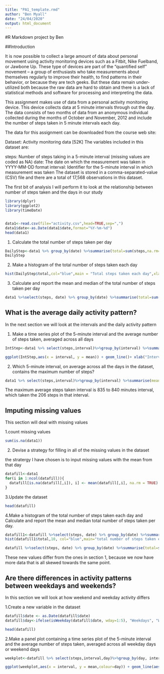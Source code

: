 ```yaml
---
title: "PA1_template.rmd"
author: "Ben Myall"
date: "24/04/2020"
output: html_document
---
```


#R Markdown project by Ben

##Introduction

It is now possible to collect a large amount of data about personal movement using activity monitoring devices such as a Fitbit, Nike Fuelband, or Jawbone Up. These type of devices are part of the “quantified self” movement – a group of enthusiasts who take measurements about themselves regularly to improve their health, to find patterns in their behavior, or because they are tech geeks. But these data remain under-utilized both because the raw data are hard to obtain and there is a lack of statistical methods and software for processing and interpreting the data.

This assignment makes use of data from a personal activity monitoring device. This device collects data at 5 minute intervals through out the day. The data consists of two months of data from an anonymous individual collected during the months of October and November, 2012 and include the number of steps taken in 5 minute intervals each day.

The data for this assignment can be downloaded from the course web site:

Dataset: Activity monitoring data [52K]
The variables included in this dataset are:

steps: Number of steps taking in a 5-minute interval (missing values are coded as \color{red}{\verb|NA|}NA)
date: The date on which the measurement was taken in YYYY-MM-DD format
interval: Identifier for the 5-minute interval in which measurement was taken
The dataset is stored in a comma-separated-value (CSV) file and there are a total of 17,568 observations in this dataset.

The first bit of analysis I will perform it to look at the relationship between number of steps taken and the days in our study

```r

library(dplyr)
library(ggplot2)
library(timeDate)


data1<-read.csv(file="activity.csv",head=TRUE,sep=",")
data1$date<-as.Date(data1$date,format="%Y-%m-%d")
head(data1)

```

1. Calculate the total number of steps taken per day

```r
DailyStep<-data1 %>% group_by(date) %>%summarise(total=sum(steps,na.rm=TRUE))
DailyStep
```

2. Make a histogram of the total number of steps taken each day
```r
hist(DailyStep$total,col="blue",main = "Total steps taken each day",xlab="Steps")
```

3. Calculate and report the mean and median of the total number of steps taken per day
```r
data1 %>%select(steps, date) %>% group_by(date) %>%summarise(total=sum(steps,na.rm=TRUE),mean=mean(steps,na.rm=TRUE),median=median(steps,na.rm=TRUE))
```

## What is the average daily activity pattern?

In the next section we will look at the intervals and the daily activity pattern

1. Make a time series plot of the 5-minute interval and the average number of steps taken, averaged across all days

```r
IntStep<-data1 %>% select(steps,interval)%>%group_by(interval) %>%summarise(mean=mean(steps,na.rm=TRUE))

ggplot(IntStep,aes(x = interval, y = mean)) + geom_line()+ xlab("Interval")+ ylab("Mean number of steps ")
```

2. Which 5-minute interval, on average across all the days in the dataset, contains the maximum number of steps?


```r
data1 %>% select(steps,interval)%>%group_by(interval) %>%summarise(mean=mean(steps,na.rm=TRUE))%>%arrange(desc(mean))%>%head(1)
```

The maximum average steps taken interval is 835 to 840 minutes interval, which taken the 206 steps in that interval.

## Imputing missing values

This section will deal with missing values

1.count missing values

```r
sum(is.na(data1))
```

2. Devise a strategy for filling in all of the missing values in the dataset

the stratergy I have chosen is to input missing values with the mean from that day

```r
datafill<-data1
for(i in 1:ncol(datafill)){
  datafill[is.na(datafill[,i]), i] <- mean(datafill[,i], na.rm = TRUE)
}
```


3.Update the dataset


```r
head(datafill)
```

4.Make a histogram of the total number of steps taken each day and Calculate and report the mean and median total number of steps taken per day.

```r
datafill1<-datafill %>%select(steps, date) %>% group_by(date) %>%summarise(total=sum(steps,na.rm=TRUE))
hist(datafill1$total,10, col="blue",main="total number of steps taken each day", xlab="Total steps")
```

```r
datafill %>%select(steps, date) %>% group_by(date) %>%summarise(total=sum(steps,na.rm=TRUE),mean=mean(steps,na.rm=TRUE),median=median(steps,na.rm=TRUE))
```

These new values differ from the ones in section 1, because we now have more data that is all skewed towards the same point.


## Are there differences in activity patterns between weekdays and weekends?
In this section we will look at how weekend and weekday activity differs

1.Create a new variable in the dataset

```r
datafill$date <- as.Date(datafill$date)
datafill$day<-ifelse(isWeekday(datafill$date, wday=1:5), "Weekdays", "Weekend")

head(datafill)
```

2.Make a panel plot containing a time series plot of the 5-minute interval and the average number of steps taken, averaged across all weekday days or weekend days 

```r
weekplot<-datafill %>% select(steps,interval,day)%>%group_by(day, interval) %>%summarise(mean=mean(steps,na.rm=TRUE))

ggplot(weekplot,aes(x = interval, y = mean,colour=day)) + geom_line(aes(colour=day))+ xlab("Interval")+ ylab("Number of steps ")+facet_wrap(~day)+theme(strip.background = element_rect(fill="orange"))
```


















